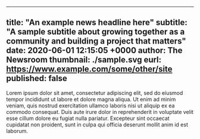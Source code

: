<!--
# A template and instructions for creating news entries.
#
# subtitle:  If the "subtitle" variable is not defined, then put subtitle:""
# eurl:      If the "eurl" (external url) variable is not defined, then put eurl:""
#            for any content to be directly entered below the front matter.
# published: "true" when ready to be public
#
# Make a copy of this news template. Do not delete this template.
# Any styles to be defined can be defined in News.style.js and the class can be used here
-->

---
title: "An example news headline here"
subtitle: "A sample subtitle about growing together as a community and building a project that matters"
date: 2020-06-01 12:15:05 +0000
author: The Newsroom
thumbnail: ./sample.svg
eurl: https://www.example.com/some/other/site
published: false
---


<NewsWrapper>

<div className="test">

Lorem ipsum dolor sit amet, consectetur adipiscing elit, sed do eiusmod tempor incididunt ut labore et dolore magna aliqua. Ut enim ad minim veniam, quis nostrud exercitation ullamco laboris nisi ut aliquip ex ea commodo consequat. Duis aute irure dolor in reprehenderit in voluptate velit esse cillum dolore eu fugiat nulla pariatur. Excepteur sint occaecat cupidatat non proident, sunt in culpa qui officia deserunt mollit anim id est laborum.

</div>

</NewsWrapper>
